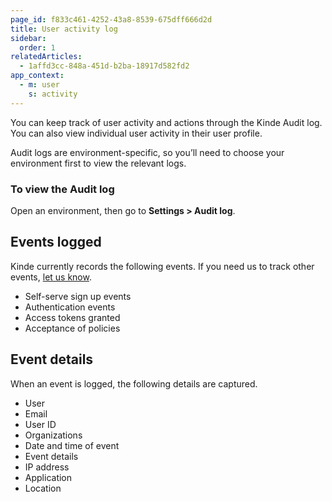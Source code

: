 ```yaml
---
page_id: f833c461-4252-43a8-8539-675dff666d2d
title: User activity log
sidebar:
  order: 1
relatedArticles:
  - 1affd3cc-848a-451d-b2ba-18917d582fd2
app_context:
  - m: user
    s: activity
---
```


You can keep track of user activity and actions through the Kinde Audit log. You can also view individual user activity in their user profile.

Audit logs are environment-specific, so you’ll need to choose your environment first to view the relevant logs.

### To view the Audit log

Open an environment, then go to **Settings > Audit log**.

## Events logged

Kinde currently records the following events. If you need us to track other events, [let us know](https://kinde-21631392.hs-sites.com/en-au/feature-request).

- Self-serve sign up events
- Authentication events
- Access tokens granted
- Acceptance of policies

## Event details

When an event is logged, the following details are captured.

- User
- Email
- User ID
- Organizations
- Date and time of event
- Event details
- IP address
- Application
- Location
